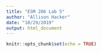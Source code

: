 ```yaml
---
title: "ESM 206 Lab 5"
author: "Allison Hacker"
date: "10/29/2019"
output: html_document
---
```


```r
knitr::opts_chunk$set(echo = TRUE)
```

